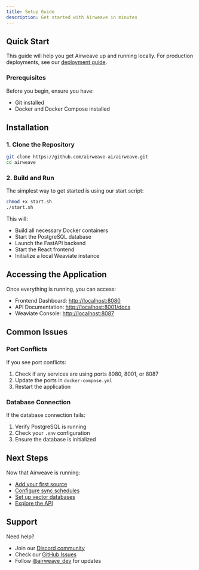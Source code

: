 ```yaml
---
title: Setup Guide
description: Get started with Airweave in minutes
---
```


## Quick Start

This guide will help you get Airweave up and running locally. For production deployments, see our [deployment guide](/deployment).

### Prerequisites

Before you begin, ensure you have:
- Git installed
- Docker and Docker Compose installed

## Installation

### 1. Clone the Repository

```bash
git clone https://github.com/airweave-ai/airweave.git
cd airweave
```

### 2. Build and Run

The simplest way to get started is using our start script:

```bash
chmod +x start.sh
./start.sh
```

This will:
- Build all necessary Docker containers
- Start the PostgreSQL database
- Launch the FastAPI backend
- Start the React frontend
- Initialize a local Weaviate instance

## Accessing the Application

Once everything is running, you can access:

- Frontend Dashboard: [http://localhost:8080](http://localhost:8080)
- API Documentation: [http://localhost:8001/docs](http://localhost:8001/docs)
- Weaviate Console: [http://localhost:8087](http://localhost:8087)


## Common Issues

### Port Conflicts
If you see port conflicts:
1. Check if any services are using ports 8080, 8001, or 8087
2. Update the ports in `docker-compose.yml`
3. Restart the application

### Database Connection
If the database connection fails:
1. Verify PostgreSQL is running
2. Check your `.env` configuration
3. Ensure the database is initialized

## Next Steps

Now that Airweave is running:
- [Add your first source](/sources)
- [Configure sync schedules](/sync)
- [Set up vector databases](/vector-dbs)
- [Explore the API](/api)

## Support

Need help?
- Join our [Discord community](https://discord.gg/484HY9Ehxt)
- Check our [GitHub Issues](https://github.com/airweave-ai/airweave/issues)
- Follow [@airweave_dev](https://twitter.com/airweave_dev) for updates
